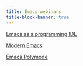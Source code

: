 ```yaml
---
title: Emacs webinars
title-block-banner: true
---
```


:::{layout="[5, 5, 5, -5]"}

:::{.card .mb-3}

:::{.card-body2}

[Emacs as a programming IDE](wb_emacs_ide.qmd){.card-title-ws .stretched-link}

:::

:::

:::{.card .mb-3}

:::{.card-body2}

[Modern Emacs](wb_emacs_new_tools.qmd){.card-title-ws .stretched-link}

:::

:::

:::{.card .mb-3}

:::{.card-body2}

[Emacs Polymode](wb_emacs_polymode.qmd){.card-title-ws .stretched-link}

:::

:::

:::
